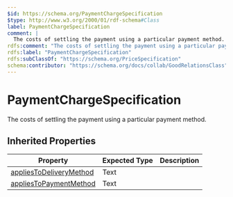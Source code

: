 ```yaml
---
$id: https://schema.org/PaymentChargeSpecification
$type: http://www.w3.org/2000/01/rdf-schema#Class
label: PaymentChargeSpecification
comment: |
  The costs of settling the payment using a particular payment method.
rdfs:comment: "The costs of settling the payment using a particular payment method."
rdfs:label: "PaymentChargeSpecification"
rdfs:subClassOf: "https://schema.org/PriceSpecification"
schema:contributor: "https://schema.org/docs/collab/GoodRelationsClass"
---
```


# PaymentChargeSpecification

The costs of settling the payment using a particular payment method.

## Inherited Properties

| Property | Expected Type | Description |
| --- | --- | --- |
| [appliesToDeliveryMethod](https://schema.org/appliesToDeliveryMethod) | Text |  |
| [appliesToPaymentMethod](https://schema.org/appliesToPaymentMethod) | Text |  |
